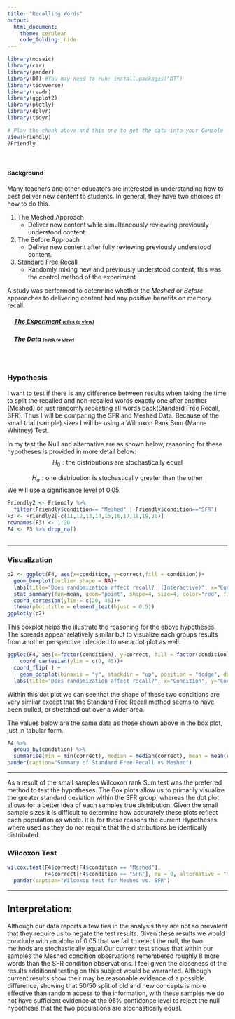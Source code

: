 ```yaml
---
title: "Recalling Words"
output: 
  html_document:
    theme: cerulean
    code_folding: hide
---
```


<script type="text/javascript">
 function showhide(id) {
    var e = document.getElementById(id);
    e.style.display = (e.style.display == 'block') ? 'none' : 'block';
 }
</script>

```r
library(mosaic)
library(car)
library(pander)
library(DT) #You may need to run: install.packages("DT") 
library(tidyverse)
library(readr)
library(ggplot2)
library(plotly)
library(dplyr)
library(tidyr)
```

```r
# Play the chunk above and this one to get the data into your Console
View(Friendly)
?Friendly
```


<br />

#### Background

Many teachers and other educators are interested in understanding how to best deliver new content to students. In general, they have two choices of how to do this.

1. The Meshed Approach
    * Deliver new content while simultaneously reviewing previously understood content.

2. The Before Approach
    * Deliver new content after fully reviewing previously understood content.
3. Standard Free Recall
    * Randomly mixing new and previously understood content, this was the control method of the experiment

A study was performed to determine whether the *Meshed* or *Before* approaches to delivering content had any positive benefits on memory recall. 

<div style="padding-left:15px;">

##### <a href="javascript:showhide('uniquename')">The Experiment <span style="font-size:8pt;">(click to view)</span></a>


<div id="uniquename" style="display:none;">

Individuals were seated at a computer and shown a list of words. Words appeared on the screen one at a time, for two seconds each, until all words had been shown (40 total). After all words were shown, they were required to perform a few two-digit mathematical additions (like 15 + 25) for 15 seconds to avoid immediate memory recall of the words. They were then asked to write down as many of the 40 words as they could remember. They were given a maximum of 5.3 minutes to recall words.

The process of showing words and recalling words was repeated four times with the same list of words each time (four chances to get it right). The presentation of the first trial was the same for all treatment conditions. However, trials 2, 3, and 4 were slightly different for each treatment condition.

<div style="padding-left:15px;">

The `SFR` group (the control group) stands for Standard Free Recall. In all four trials the same list of 40 words was presented, in a random order each time.

The `Before` group also used the same 40 words during each trial. However, any words that were correctly recalled in a previous trial were presented first, or *before* the words that were not recalled in the last trial. After all the correct words were presented in random order, the non-recalled words were presented in a random order.

The `Meshed` group also used the same 40 words during each trial. However, words that were correctly recalled in a previous trial were alternated with a missed word during the next presentation order. 

</div>

The data records the number of correctly recalled words (out of the 40 possible) from the fourth trial. Results were obtained for 30 students, 10 in each of the three treatment groups: `SFR`, `Before`, and `Meshed`. 

</div>

##### <a href="javascript:showhide('uniquename2')">The Data <span style="font-size:8pt;">(click to view)</span></a>

<div id="uniquename2" style="display:none;">

The results from the study can be found in the `Friendly` data set in R after loading `library(car)`. 

Click the "Code" button to see the data.


```r
datatable(Friendly, options=list(lengthMenu = c(3,10,30)))
```


</div>
</div>

<br />


<!-- Begin writing your analysis below here. -->

<!-- Note that your goal is to use the Friendly data to show whether or not the Meshed or Before methods have any positive benefit on memory recall. -->
----

### Hypothesis 

I want to test if there is any difference between results when taking the time to split the recalled and non-recalled words exactly one after another (Meshed) or just randomly repeating all words back(Standard Free Recall, SFR). Thus I will be comparing the SFR and Meshed Data. Because of the small trial (sample) sizes I will be using a Wilcoxon Rank Sum (Mann-Whitney) Test.

In my test the Null and alternative are as shown below, reasoning for these hypotheses is provided in more detail below:
$$
  H_0: \text{the distributions are stochastically equal}
$$

$$
  H_a: \text{one distribution is stochastically greater than the other}
$$
We will use a significance level of 0.05.

```r
Friendly2 <- Friendly %>% 
  filter(Friendly$condition== "Meshed" | Friendly$condition=="SFR")
F3 <- Friendly2[-c(11,12,13,14,15,16,17,18,19,20)]
rownames(F3) <- 1:20
F4 <- F3 %>% drop_na()



```
----

### Visualization 

```r
p2 <- ggplot(F4, aes(x=condition, y=correct,fill = condition))+
  geom_boxplot(outlier.shape = NA)+
  labs(title="Does randomization affect recall?  (Interactive)", x="Condition", y="Number of words recalled")+
  stat_summary(fun=mean, geom="point", shape=4, size=4, color="red", fill="red") +
  coord_cartesian(ylim = c(20, 45))+
  theme(plot.title = element_text(hjust = 0.5))
ggplotly(p2)

```
This boxplot helps the illustrate the reasoning for the above hypotheses. The spreads appear relatively similar but to visualize each groups results from another perspective I decided to use a dot plot as well.

```r
ggplot(F4, aes(x=factor(condition), y=correct, fill = factor(condition)))+ 
    coord_cartesian(ylim = c(0, 45))+
  coord_flip( ) + 
    geom_dotplot(binaxis = "y", stackdir = "up", position = "dodge", dotsize = 0.75, binwidth = 0.5)+
  labs(title="Does randomization affect recall?", x="Condition", y="Correct", legend="Legend") 

```
Within this dot plot we can see that the shape of these two conditions are very similar except that the Standard Free Recall method seems to have been pulled, or stretched out over a wider area.


The values below are the same data as those shown above in the box plot, just in tabular form.
```r
F4 %>%
  group_by(condition) %>%
  summarise(min = min(correct), median = median(correct), mean = mean(correct), max = max(correct), sd = sd(correct), `Number of Observations` = n()) %>%
pander(caption="Summary of Standard Free Recall vs Meshed")
```

----

As a result of the small samples Wilcoxon rank Sum test was the preferred method to test the hypotheses. The Box plots allow us to primarily visualize the greater standard deviation within the SFR group, whereas the dot plot allows for a better idea of each samples true distribution. Given the small sample sizes it is difficult to determine how accurately these plots reflect each population as whole. It is for these reasons the current Hypotheses where used as they do not require that the distributions be identically distributed.

### Wilcoxon Test
```r
wilcox.test(F4$correct[F4$condition == "Meshed"],
            F4$correct[F4$condition == "SFR"], mu = 0, alternative = "two.sided", conf.level = 0.95, conf.int = TRUE) %>%
  pander(caption="Wilcoxon test for Meshed vs. SFR")
```
  
----
## Interpretation:

  Although our data reports a few ties in the analysis they are not so prevalent that they require us to negate the test results. Given these results we would conclude with an alpha of 0.05 that we fail to reject the null, the two methods are stochastically equal.Our current test shows that within our samples the Meshed condition observations remembered roughly 8 more words than the SFR condition observations. I feel given the closeness of the results additional testing on this subject would be warranted. Although current results show their may be reasonable evidence of a possible difference, showing that 50/50 split of old and new concepts is more effective than random access to the information, with these samples we do not have sufficient evidence at the 95% confidence level to reject the null hypothesis that the two populations are stochastically equal.


